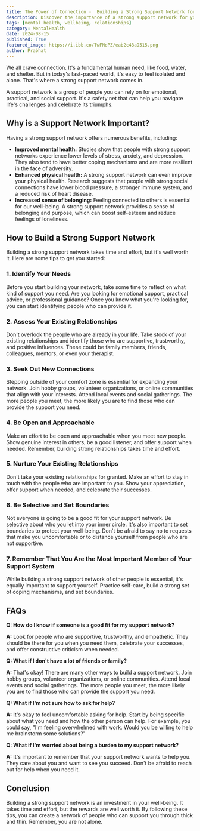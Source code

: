 ```yaml
---
title: The Power of Connection -  Building a Strong Support Network for a Fulfilling Life
description: Discover the importance of a strong support network for your mental and physical well-being. Learn how to identify your needs, assess existing relationships, and build new connections to create a supportive community.
tags: [mental health, wellbeing, relationships]
category: MentalHealth
date: 2024-08-15
published: True
featured_image: https://i.ibb.co/TwFNdPZ/eab2c43a9515.png
author: Prabhat
---
```



We all crave connection. It's a fundamental human need, like food, water, and shelter. But in today's fast-paced world, it's easy to feel isolated and alone. That's where a strong support network comes in. 

A support network is a group of people you can rely on for emotional, practical, and social support. It's a safety net that can help you navigate life's challenges and celebrate its triumphs. 

## Why is a Support Network Important?

Having a strong support network offers numerous benefits, including:

* **Improved mental health:** Studies show that people with strong support networks experience lower levels of stress, anxiety, and depression. They also tend to have better coping mechanisms and are more resilient in the face of adversity.
* **Enhanced physical health:**  A strong support network can even improve your physical health. Research suggests that people with strong social connections have lower blood pressure, a stronger immune system, and a reduced risk of heart disease.
* **Increased sense of belonging:**  Feeling connected to others is essential for our well-being. A strong support network provides a sense of belonging and purpose, which can boost self-esteem and reduce feelings of loneliness.

## How to Build a Strong Support Network

Building a strong support network takes time and effort, but it's well worth it. Here are some tips to get you started:

### 1. Identify Your Needs

Before you start building your network, take some time to reflect on what kind of support you need. Are you looking for emotional support, practical advice, or professional guidance? Once you know what you're looking for, you can start identifying people who can provide it.

### 2. Assess Your Existing Relationships

Don't overlook the people who are already in your life. Take stock of your existing relationships and identify those who are supportive, trustworthy, and positive influences. These could be family members, friends, colleagues, mentors, or even your therapist.

### 3. Seek Out New Connections

Stepping outside of your comfort zone is essential for expanding your network. Join hobby groups, volunteer organizations, or online communities that align with your interests. Attend local events and social gatherings. The more people you meet, the more likely you are to find those who can provide the support you need.

### 4. Be Open and Approachable

Make an effort to be open and approachable when you meet new people. Show genuine interest in others, be a good listener, and offer support when needed. Remember, building strong relationships takes time and effort.

### 5. Nurture Your Existing Relationships

Don't take your existing relationships for granted. Make an effort to stay in touch with the people who are important to you. Show your appreciation, offer support when needed, and celebrate their successes.

### 6. Be Selective and Set Boundaries

Not everyone is going to be a good fit for your support network. Be selective about who you let into your inner circle. It's also important to set boundaries to protect your well-being. Don't be afraid to say no to requests that make you uncomfortable or to distance yourself from people who are not supportive.

### 7. Remember That You Are the Most Important Member of Your Support System

While building a strong support network of other people is essential, it's equally important to support yourself. Practice self-care, build a strong set of coping mechanisms, and set boundaries.

## FAQs

**Q: How do I know if someone is a good fit for my support network?**

**A:** Look for people who are supportive, trustworthy, and empathetic. They should be there for you when you need them, celebrate your successes, and offer constructive criticism when needed.

**Q: What if I don't have a lot of friends or family?**

**A:** That's okay! There are many other ways to build a support network. Join hobby groups, volunteer organizations, or online communities. Attend local events and social gatherings. The more people you meet, the more likely you are to find those who can provide the support you need.

**Q: What if I'm not sure how to ask for help?**

**A:** It's okay to feel uncomfortable asking for help. Start by being specific about what you need and how the other person can help. For example, you could say, "I'm feeling overwhelmed with work. Would you be willing to help me brainstorm some solutions?"

**Q: What if I'm worried about being a burden to my support network?**

**A:** It's important to remember that your support network wants to help you. They care about you and want to see you succeed. Don't be afraid to reach out for help when you need it.

## Conclusion

Building a strong support network is an investment in your well-being. It takes time and effort, but the rewards are well worth it. By following these tips, you can create a network of people who can support you through thick and thin. Remember, you are not alone.
